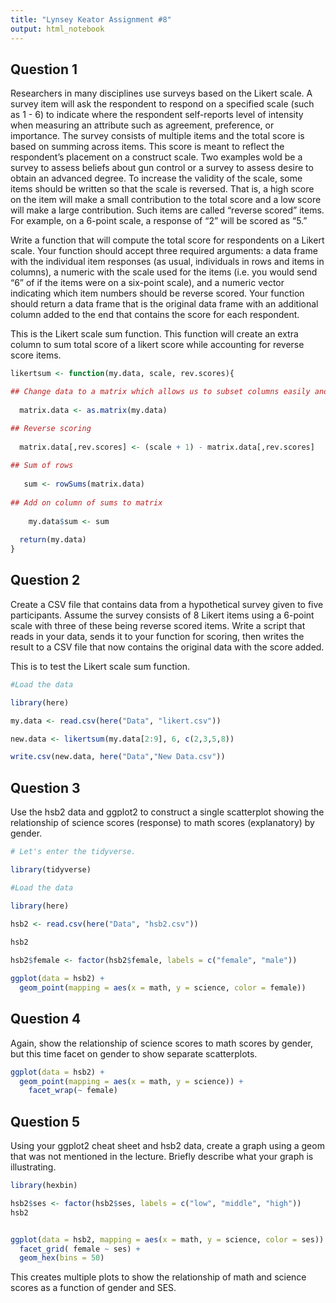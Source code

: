 ```yaml
---
title: "Lynsey Keator Assignment #8"
output: html_notebook
---
```


## Question 1
Researchers in many disciplines use surveys based on the Likert scale. A survey item will ask the respondent to respond on a specified scale (such as 1 - 6) to indicate where the respondent self-reports level of intensity when measuring an attribute such as agreement, preference, or importance. The survey consists of multiple items and the total score is based on summing across items. This score is meant to reflect the respondent's placement on a construct scale. Two examples wold be a survey to assess beliefs about gun control or a survey to assess desire to obtain an advanced degree. To increase the validity of the scale, some items should be written so that the scale is reversed. That is, a high score on the item will make a small contribution to the total score and a low score will make a large contribution. Such items are called "reverse scored" items. For example, on a 6-point scale, a response of "2" will be scored as "5."

Write a function that will compute the total score for respondents on a Likert scale. Your function should accept three required arguments: a data frame with the individual item responses (as usual, individuals in rows and items in columns), a numeric with the scale used for the items (i.e. you would send "6" of if the items were on a six-point scale), and a numeric vector indicating which item numbers should be reverse scored. Your function should return a data frame that is the original data frame with an additional column added to the end that contains the score for each respondent.

This is the Likert scale sum function. This function will create an extra column to sum total score of a likert score while accounting for reverse score items.

```r

likertsum <- function(my.data, scale, rev.scores){

## Change data to a matrix which allows us to subset columns easily and as a vector
  
  matrix.data <- as.matrix(my.data)

## Reverse scoring
  
  matrix.data[,rev.scores] <- (scale + 1) - matrix.data[,rev.scores]
  
## Sum of rows
   
   sum <- rowSums(matrix.data)
    
## Add on column of sums to matrix
    
    my.data$sum <- sum
    
  return(my.data)  
}

```

## Question 2

Create a CSV file that contains data from a hypothetical survey given to five participants. Assume the survey consists of 8 Likert items using a 6-point scale with three of these being reverse scored items. Write a script that reads in your data, sends it to your function for scoring, then writes the result to a CSV file that now contains the original data with the score added.

This is to test the Likert scale sum function.

```r

#Load the data

library(here)

my.data <- read.csv(here("Data", "likert.csv"))

new.data <- likertsum(my.data[2:9], 6, c(2,3,5,8))

write.csv(new.data, here("Data","New Data.csv"))

```

## Question 3

Use the hsb2 data and ggplot2 to construct a single scatterplot showing the relationship of science scores (response) to math scores (explanatory) by gender.

```r
# Let's enter the tidyverse.

library(tidyverse)

#Load the data

library(here)

hsb2 <- read.csv(here("Data", "hsb2.csv"))
 
hsb2

hsb2$female <- factor(hsb2$female, labels = c("female", "male"))

ggplot(data = hsb2) +
  geom_point(mapping = aes(x = math, y = science, color = female))

```


## Question 4

Again, show the relationship of science scores to math scores by gender, but this time facet on gender to show separate scatterplots.

```r

ggplot(data = hsb2) +
  geom_point(mapping = aes(x = math, y = science)) +
    facet_wrap(~ female)

```


## Question 5

Using your ggplot2 cheat sheet and hsb2 data, create a graph using a geom that was not mentioned in the lecture. Briefly describe what your graph is illustrating.

```r
library(hexbin)

hsb2$ses <- factor(hsb2$ses, labels = c("low", "middle", "high"))
hsb2


ggplot(data = hsb2, mapping = aes(x = math, y = science, color = ses)) +
  facet_grid( female ~ ses) +
  geom_hex(bins = 50)


```
This creates multiple plots to show the relationship of math and science scores as a function of gender and SES.
